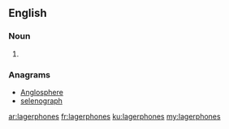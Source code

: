==English==

===Noun===
{{head|en|plural}}

# {{plural of|lagerphone|lang=en|nocat=1}}

===Anagrams===
* [[Anglosphere#English|Anglosphere]]
* [[selenograph#English|selenograph]]

[[ar:lagerphones]]
[[fr:lagerphones]]
[[ku:lagerphones]]
[[my:lagerphones]]
